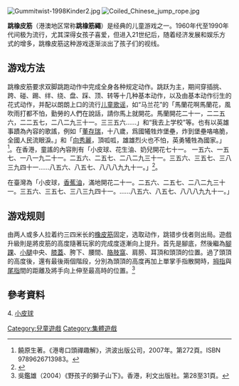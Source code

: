 {{noteTA
|T=zh-hans:跳橡皮筋;zh-sg:跳橡皮筋;zh-hk:跳橡筋繩;zh-tw:跳橡皮筋;
}}

[[File:Gummitwist-1998Kinder2.jpg|thumb]]
[[File:Coiled_Chinese_jump_rope.jpg|thumb]]

'''跳橡皮筋'''（港澳地区常称'''跳橡筋繩'''）是经典的儿童游戏之一。1960年代至1990年代间极为流行，尤其深得女孩子喜爱，但进入21世纪后，随着经济发展和娱乐方式的增多，跳橡皮筋这种游戏逐渐淡出了孩子们的视线。

== 游戏方法 ==
跳橡皮筋要求双脚跳跑动作中完成全身各种规定动作。跳跃为主，期间穿插挑、跨、碰、踢、绊、绕、盘、踩、顶、转等十几种基本动作，以及由基本动作衍生的花式动作，并配以朗朗上口的流行[[兒歌|儿童歌谣]]，如“马兰花”的「馬蘭花啊馬蘭花，風吹雨打都不怕，勤勞的人們在說話，請你馬上就開花。馬蘭開花二十一，二二五六，二二五七，二八二九三十一。三三五六……」和“我去上学校”等。也有以英雄事蹟為內容的歌謠，例如「[[董存瑞|董存瑞]]，十八歲，爲國犧牲炸堡壘，炸到堡壘咯咯脆，全國人民流眼淚。」和「[[向秀麗|向秀麗]]，頂呱呱，雄雄烈火也不怕，英勇犧牲為國家。」<ref>饒原生著。《港粵口頭禪趣解》，洪波出版公司，2007年。第272頁。ISBN 9789626713983。</ref>。在香港，童謠的內容則有「小皮球、花生油、奶兒開花七十一。
一五六、一五七、一八一九二十一。二五六、二五七、二八二九三十一。三五六、三五七、三八三九四十一……八五六、八五七、八八八九九十一。」<ref>{{cite web|url=http://newmedia.cityu.edu.hk/03games/game_80s_little_ball.html|title=小皮球|last=|first=|coauthors=|date=|publisher=玩物壯志網站|accessdate=2011-02-03|deadurl=yes|archiveurl=https://web.archive.org/web/20090413072758/http://newmedia.cityu.edu.hk/03games/game_80s_little_ball.html|archivedate=2009-04-13}}</ref>。

在臺灣為「小皮球，[[乙酸異戊酯|香蕉油]]，滿地開花二十一。二五六、二五七、二八二九三十一。三五六、三五七、三八三九四十一。......八五六、八五七、八八八九九十一。」

== 游戏规则 ==
由两人或多人拉着约三四米长的[[橡皮筋|橡皮筋]]固定，选取动作，跳错步伐者则出局。遊戲升級則是將皮筋的高度隨著玩家的完成度逐漸向上提升。首先是腳底，然後繼為[[腳踝|腳踝]]、[[小腿|小腿]]中央、[[膝蓋|膝蓋]]、胯下、腰間、[[胳肢窩|胳肢窩]]、肩膀、耳頂和頭頂的位置。過了頭頂的高度後，還有最後兩個階段，分別為頭頂的高度再加上單掌手指散開時，[[拇指|拇指]]與[[尾指|尾指]]間的距離及將手向上伸至最高時的位置。<ref>吳鑑雄（2004）《野孩子的獅子山下》。香港，利文出版社。第28至31頁。</ref>

== 參考資料 ==
<div class="references-small">
<references />4.  [https://jollybighead2.pixnet.net/blog/post/49790270-%5b-童軍歌曲-%5d-尋根之旅%2870%29----小皮球（馬蘭開 小皮球]
</div>


[[Category:兒童遊戲|Category:兒童遊戲]]
[[Category:集體遊戲|Category:集體遊戲]]